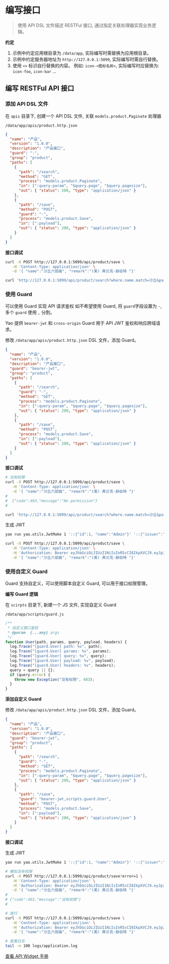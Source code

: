 # 编写接口

<blockquote>
  使用 API DSL 文件描述 RESTFul 接口, 通过指定关联处理器实现业务逻辑。
</blockquote>

**约定**

1. 示例中约定应用根目录为 `/data/app`, 实际编写时需替换为应用根目录。
2. 示例中约定服务器地址为 `http://127.0.0.1:5099`, 实际编写时需自行替换。
3. 使用 `<>` 标识自行替换的内容。 例如: `icon-<图标名称>`, 实际编写时应替换为: `icon-foo`, `icon-bar` ...

## 编写 RESTFul API 接口

### 添加 API DSL 文件

在 `apis` 目录下, 创建一个 API DSL 文件, 关联 `models.product.Paginate` 处理器

`/data/app/apis/product.http.json`

```json
{
  "name": "产品",
  "version": "1.0.0",
  "description": "产品接口",
  "guard": "-",
  "group": "product",
  "paths": [
    {
      "path": "/search",
      "method": "GET",
      "process": "models.product.Paginate",
      "in": [":query-param", "$query.page", "$query.pagesize"],
      "out": { "status": 200, "type": "application/json" }
    },
    {
      "path": "/save",
      "method": "POST",
      "guard": "-",
      "process": "models.product.Save",
      "in": [":payload"],
      "out": { "status": 200, "type": "application/json" }
    }
  ]
}
```

**接口调试**

```bash
curl -X POST http://127.0.0.1:5099/api/product/save \
   -H 'Content-Type: application/json' \
   -d '{ "name":"沙丘六部曲", "remark":"(美) 弗兰克·赫伯特 "}'
```

```bash
curl 'http://127.0.0.1:5099/api/product/search?where.name.match=沙丘&page=1&pagesize=2'
```

### 使用 Guard

可以使用 Guard 实现 API 请求鉴权 如不希望使用 Guard, 将 `guard`字段设置为 `-`, 多个 `guard` 使用 `,` 分割。

Yao 提供 `bearer-jwt` 和 `cross-origin` Guard 用于 API JWT 鉴权和响应跨域请求。

修改 `/data/app/apis/product.http.json` DSL 文件，添加 Guard。

```json
{
  "name": "产品",
  "version": "1.0.0",
  "description": "产品接口",
  "guard": "bearer-jwt",
  "group": "product",
  "paths": [
    {
      "path": "/search",
      "guard": "-",
      "method": "GET",
      "process": "models.product.Paginate",
      "in": [":query-param", "$query.page", "$query.pagesize"],
      "out": { "status": 200, "type": "application/json" }
    },
    {
      "path": "/save",
      "method": "POST",
      "process": "models.product.Save",
      "in": [":payload"],
      "out": { "status": 200, "type": "application/json" }
    }
  ]
}
```

**接口调试**

```bash
# 没有权限
curl -X POST http://127.0.0.1:5099/api/product/save \
   -H 'Content-Type: application/json' \
   -d '{ "name":"沙丘六部曲", "remark":"(美) 弗兰克·赫伯特 "}'
#
#  {"code":403,"message":"No permission"}
#
```

```bash
curl 'http://127.0.0.1:5099/api/product/search?where.name.match=沙丘&page=1&pagesize=2'
```

生成 JWT

```bash
yao run yao.utils.JwtMake 1 '::{"id":1, "name":"Admin"}' '::{"issuer":"yao"}'
```

```bash
curl -X POST http://127.0.0.1:5099/api/product/save \
   -H 'Content-Type: application/json' \
   -H 'Authorization: Bearer eyJhbGciOiJIUzI1NiIsInR5cCI6IkpXVCJ9.eyJpZCI6MSwic2lkIjoiZTZIODVMQ3Y5ODZZNVFsUG5lWWRGa1pPSUQ1LVFYYWxMX1pEazFLb0F3ND0iLCJkYXRhIjp7Imlzc3VlciI6InlhbyJ9LCJhdWQiOiJYaWFuZyBNZXRhZGF0YSBBZG1pbiBQYW5lbCIsImV4cCI6MTY2NzQ5NDg0MSwianRpIjoiMSIsImlhdCI6MTY2NzQ5MTI0MSwiaXNzIjoieGlhbmc6MSIsIm5iZiI6MTY2NzQ5MTI0MSwic3ViIjoiVXNlciBUb2tlbiJ9.AHv7OVeFZCTopWXPj1E__xVXal0oHdNYNrcoM93K8RI' \
   -d '{ "name":"沙丘六部曲", "remark":"(美) 弗兰克·赫伯特 "}'
```

### 使用自定义 Guard

Guard 支持自定义，可以使用脚本自定义 Guard, 可以用于接口权限管理。

**编写 Guard 逻辑**

在 `scirpts` 目录下, 新建一个 JS 文件, 实现自定义 Guard

`/data/app/scripts/guard.js`

```javascript
/**
 * 自定义接口鉴权
 * @param  {...any} args
 */
function User(path, params, query, payload, headers) {
  log.Trace("[guard.User] path: %v", path);
  log.Trace("[guard.User] params: %v", params);
  log.Trace("[guard.User] query: %v", query);
  log.Trace("[guard.User] payload: %v", payload);
  log.Trace("[guard.User] headers: %v", headers);
  query = query || {};
  if (query.error) {
    throw new Exception("没有权限", 403);
  }
}
```

**添加自定义 Guard**

修改 `/data/app/apis/product.http.json` DSL 文件，添加 Guard。

```json
{
  "name": "产品",
  "version": "1.0.0",
  "description": "产品接口",
  "guard": "bearer-jwt",
  "group": "product",
  "paths": [
    {
      "path": "/search",
      "guard": "-",
      "method": "GET",
      "process": "models.product.Paginate",
      "in": [":query-param", "$query.page", "$query.pagesize"],
      "out": { "status": 200, "type": "application/json" }
    },
    {
      "path": "/save",
      "guard": "bearer-jwt,scripts.guard.User",
      "method": "POST",
      "process": "models.product.Save",
      "in": [":payload"],
      "out": { "status": 200, "type": "application/json" }
    }
  ]
}
```

**接口调试**

生成 JWT

```bash
yao run yao.utils.JwtMake 1 '::{"id":1, "name":"Admin"}' '::{"issuer":"yao"}'
```

```bash
# 模拟没有权限
curl -X POST http://127.0.0.1:5099/api/product/save?error=1 \
   -H 'Content-Type: application/json' \
   -H 'Authorization: Bearer eyJhbGciOiJIUzI1NiIsInR5cCI6IkpXVCJ9.eyJpZCI6MSwic2lkIjoiZTZIODVMQ3Y5ODZZNVFsUG5lWWRGa1pPSUQ1LVFYYWxMX1pEazFLb0F3ND0iLCJkYXRhIjp7Imlzc3VlciI6InlhbyJ9LCJhdWQiOiJYaWFuZyBNZXRhZGF0YSBBZG1pbiBQYW5lbCIsImV4cCI6MTY2NzQ5NDg0MSwianRpIjoiMSIsImlhdCI6MTY2NzQ5MTI0MSwiaXNzIjoieGlhbmc6MSIsIm5iZiI6MTY2NzQ5MTI0MSwic3ViIjoiVXNlciBUb2tlbiJ9.AHv7OVeFZCTopWXPj1E__xVXal0oHdNYNrcoM93K8RI' \
   -d '{ "name":"沙丘六部曲", "remark":"(美) 弗兰克·赫伯特 "}'
#
# {"code":403,"message":"没有权限"}
#
```

```bash
# 放行
curl -X POST http://127.0.0.1:5099/api/product/save \
   -H 'Content-Type: application/json' \
   -H 'Authorization: Bearer eyJhbGciOiJIUzI1NiIsInR5cCI6IkpXVCJ9.eyJpZCI6MSwic2lkIjoiZTZIODVMQ3Y5ODZZNVFsUG5lWWRGa1pPSUQ1LVFYYWxMX1pEazFLb0F3ND0iLCJkYXRhIjp7Imlzc3VlciI6InlhbyJ9LCJhdWQiOiJYaWFuZyBNZXRhZGF0YSBBZG1pbiBQYW5lbCIsImV4cCI6MTY2NzQ5NDg0MSwianRpIjoiMSIsImlhdCI6MTY2NzQ5MTI0MSwiaXNzIjoieGlhbmc6MSIsIm5iZiI6MTY2NzQ5MTI0MSwic3ViIjoiVXNlciBUb2tlbiJ9.AHv7OVeFZCTopWXPj1E__xVXal0oHdNYNrcoM93K8RI' \
   -d '{ "name":"沙丘六部曲", "remark":"(美) 弗兰克·赫伯特 "}'
```

```bash
# 查看日志
tail -n 100 logs/application.log
```

[查看 API Widget 手册](../手册/Widgets/API)

<Div style={{ display: "flex", justifyContent: "space-between" }}>
  <Link type="prev" title="逻辑编排" link="基础/逻辑编排"></Link>
  <Link type="next" title="编写界面" link="基础/编写界面"></Link>
</Div>
